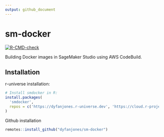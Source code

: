 ```yaml
---
output: github_document
---
```


<!-- README.md is generated from README.Rmd. Please edit that file -->
# sm-docker

<!-- badges: start -->
  [![R-CMD-check](https://github.com/DyfanJones/sm-docker/actions/workflows/R-CMD-check.yaml/badge.svg)](https://github.com/DyfanJones/sm-docker/actions/workflows/R-CMD-check.yaml)
<!-- badges: end -->

Building Docker images in SageMaker Studio using AWS CodeBuild.

## Installation

r-universe installation:
```r
# Install smdocker in R:
install.packages(
  'smdocker',
  repos = c('https://dyfanjones.r-universe.dev', 'https://cloud.r-project.org')
)
```

Github installation

```r
remotes::install_github("dyfanjones/sm-docker")
```
